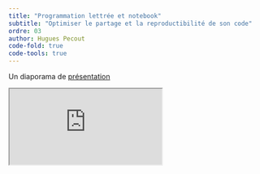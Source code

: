 ```yaml
---
title: "Programmation lettrée et notebook"
subtitle: "Optimiser le partage et la reproductibilité de son code"
ordre: 03
author: Hugues Pecout
code-fold: true
code-tools: true
---
```




Un diaporama de [présentation](https://ee-cist.github.io/OUT1_NotebookR/)



<iframe class="slide" src="https://ee-cist.github.io/OUT1_NotebookR/">

</iframe>


